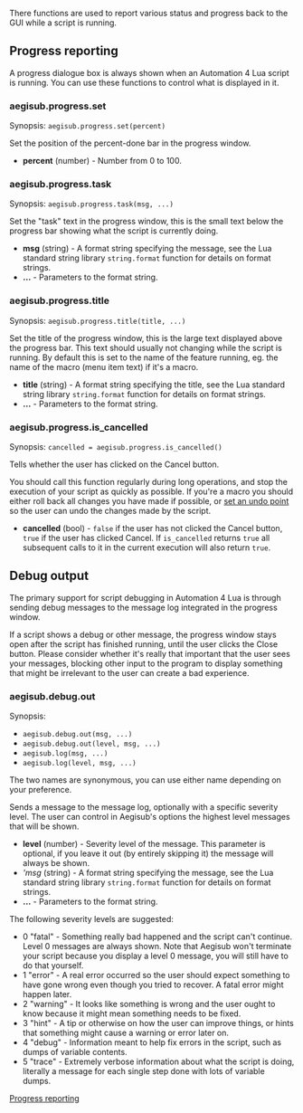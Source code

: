 There functions are used to report various status and progress back to the GUI while a script is running.

== Progress reporting ==

A progress dialogue box is always shown when an Automation 4 Lua script is running. You can use these functions to control what is displayed in it.

=== aegisub.progress.set ===

Synopsis: <code>aegisub.progress.set(percent)</code>

Set the position of the percent-done bar in the progress window.

* '''percent''' (number) - Number from 0 to 100.

=== aegisub.progress.task ===

Synopsis: <code>aegisub.progress.task(msg, ...)</code>

Set the "task" text in the progress window, this is the small text below the progress bar showing what the script is currently doing.

* '''msg''' (string) - A format string specifying the message, see the Lua standard string library <code>string.format</code> function for details on format strings.
* '''...''' - Parameters to the format string.

=== aegisub.progress.title ===

Synopsis: <code>aegisub.progress.title(title, ...)</code>

Set the title of the progress window, this is the large text displayed above the progress bar. This text should usually not changing while the script is running. By default this is set to the name of the feature running, eg. the name of the macro (menu item text) if it's a macro.

* '''title''' (string) - A format string specifying the title, see the Lua standard string library <code>string.format</code> function for details on format strings.
* '''...''' - Parameters to the format string.

=== aegisub.progress.is_cancelled ===

Synopsis: <code>cancelled = aegisub.progress.is_cancelled()</code>

Tells whether the user has clicked on the Cancel button.

You should call this function regularly during long operations, and stop the execution of your script as quickly as possible. If you're a macro you should either roll back all changes you have made if possible, or [[Automation 4 Lua Subtitle file interface#Creating an undo point|set an undo point]] so the user can undo the changes made by the script.

* '''cancelled''' (bool) - <code>false</code> if the user has not clicked the Cancel button, <code>true</code> if the user has clicked Cancel. If <code>is_cancelled</code> returns <code>true</code> all subsequent calls to it in the current execution will also return <code>true</code>.

== Debug output ==

The primary support for script debugging in Automation 4 Lua is through sending debug messages to the message log integrated in the progress window.

If a script shows a debug or other message, the progress window stays open after the script has finished running, until the user clicks the Close button. Please consider whether it's really that important that the user sees your messages, blocking other input to the program to display something that might be irrelevant to the user can create a bad experience.

=== aegisub.debug.out ===

Synopsis:
* <code>aegisub.debug.out(msg, ...)</code>
* <code>aegisub.debug.out(level, msg, ...)</code>
* <code>aegisub.log(msg, ...)</code>
* <code>aegisub.log(level, msg, ...)</code>

The two names are synonymous, you can use either name depending on your preference.

Sends a message to the message log, optionally with a specific severity level. The user can control in Aegisub's options the highest level messages that will be shown.

* '''level''' (number) - Severity level of the message. This parameter is optional, if you leave it out (by entirely skipping it) the message will always be shown.
* '''msg'' (string) - A format string specifying the message, see the Lua standard string library <code>string.format</code> function for details on format strings.
* '''...''' - Parameters to the format string.

The following severity levels are suggested:

* 0 "fatal" - Something really bad happened and the script can't continue. Level 0 messages are always shown. Note that Aegisub won't terminate your script because you display a level 0 message, you will still have to do that yourself.
* 1 "error" - A real error occurred so the user should expect something to have gone wrong even though you tried to recover. A fatal error might happen later.
* 2 "warning" - It looks like something is wrong and the user ought to know because it might mean something needs to be fixed.
* 3 "hint" - A tip or otherwise on how the user can improve things, or hints that something might cause a warning or error later on.
* 4 "debug" - Information meant to help fix errors in the script, such as dumps of variable contents.
* 5 "trace" - Extremely verbose information about what the script is doing, literally a message for each single step done with lots of variable dumps.

[[Category:Lua Reference|Progress reporting]]